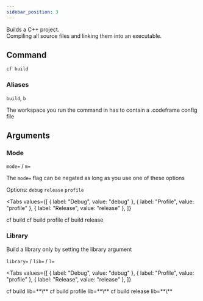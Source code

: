 ```yaml
---
sidebar_position: 3
---
```


Builds a C++ project.  
Compiling all source files and linking them into an executable.

## Command

```bash
cf build
```

### Aliases

`build`, `b`

The workspace you run the command in has to contain a .codeframe config file

## Arguments


### Mode

`mode=` / `m=`

The `mode=` flag can be negated as long as you use one of these options

Options: `debug` `release` `profile`

<Tabs
  values={[
    { label: "Debug", value: "debug" },
    { label: "Profile", value: "profile" },
    { label: "Release", value: "release" },
  ]}
>
  <TabItem value="debug">
    <CodeBlock language="bash">cf build</CodeBlock>
  </TabItem>
  <TabItem value="profile">
    <CodeBlock language="bash">cf build profile</CodeBlock>
  </TabItem>
  <TabItem value="release">
    <CodeBlock language="bash">cf build release</CodeBlock>
  </TabItem>
</Tabs>

### Library

Build a library only by setting the library argument

`library=` / `lib=` / `l=`

<Tabs
  values={[
    { label: "Debug", value: "debug" },
    { label: "Profile", value: "profile" },
    { label: "Release", value: "release" },
  ]}
>
  <TabItem value="debug">
    <CodeBlock language="bash">cf build lib=**\<library_name\>**</CodeBlock>
  </TabItem>
  <TabItem value="profile">
    <CodeBlock language="bash">cf build profile lib=**\<library_name\>**</CodeBlock>
  </TabItem>
  <TabItem value="release">
    <CodeBlock language="bash">cf build release lib=**\<library_name\>**</CodeBlock>
  </TabItem>
</Tabs>

